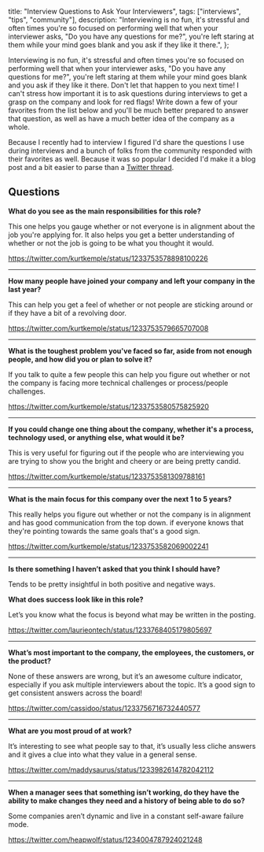 
  title: "Interview Questions to Ask Your Interviewers",
  tags: ["interviews", "tips", "community"],
  description:
    "Interviewing is no fun, it's stressful and often times you're so focused on performing well that when your interviewer asks, \"Do you have any questions for me?\", you're left staring at them while your mind goes blank and you ask if they like it there.",
};


Interviewing is no fun, it's stressful and often times you're so focused on performing well that when your interviewer asks, "Do you have any questions for me?", you're left staring at them while your mind goes blank and you ask if they like it there. Don't let that happen to you next time! I can't stress how important it is to ask questions during interviews to get a grasp on the company and look for red flags! Write down a few of your favorites from the list below and you'll be much better prepared to answer that question, as well as have a much better idea of the company as a whole.

Because I recently had to interview I figured I'd share the questions I use during interviews and a bunch of folks from the community responded with their favorites as well. Because it was so popular I decided I'd make it a blog post and a bit easier to parse than a [Twitter thread](https://twitter.com/kurtkemple/status/1233753578210242560).

## Questions

**What do you see as the main responsibilities for this role?**

This one helps you gauge whether or not everyone is in alignment about the job you're applying for. It also helps you get a better understanding of whether or not the job is going to be what you thought it would.

https://twitter.com/kurtkemple/status/1233753578898100226

---

**How many people have joined your company and left your company in the last year?**

This can help you get a feel of whether or not people are sticking around or if they have a bit of a revolving door.

https://twitter.com/kurtkemple/status/1233753579665707008

---

**What is the toughest problem you've faced so far, aside from not enough people, and how did you or plan to solve it?**

If you talk to quite a few people this can help you figure out whether or not the company is facing more technical challenges or process/people challenges.

https://twitter.com/kurtkemple/status/1233753580575825920

---

**If you could change one thing about the company, whether it's a process, technology used, or anything else, what would it be?**

This is very useful for figuring out if the people who are interviewing you are trying to show you the bright and cheery or are being pretty candid.

https://twitter.com/kurtkemple/status/1233753581309788161

---

**What is the main focus for this company over the next 1 to 5 years?**

This really helps you figure out whether or not the company is in alignment and has good communication from the top down. if everyone knows that they're pointing towards the same goals that's a good sign.

https://twitter.com/kurtkemple/status/1233753582069002241

---

**Is there something I haven’t asked that you think I should have?**

Tends to be pretty insightful in both positive and negative ways.

**What does success look like in this role?**

Let’s you know what the focus is beyond what may be written in the posting.

https://twitter.com/laurieontech/status/1233768405179805697

---

**What’s most important to the company, the employees, the customers, or the product?**

None of these answers are wrong, but it’s an awesome culture indicator, especially if you ask multiple interviewers about the topic. It’s a good sign to get consistent answers across the board!

https://twitter.com/cassidoo/status/1233756716732440577

---

**What are you most proud of at work?**

It’s interesting to see what people say to that, it’s usually less cliche answers and it gives a clue into what they value in a general sense.

https://twitter.com/maddysaurus/status/1233982614782042112

---

**When a manager sees that something isn’t working, do they have the ability to make changes they need and a history of being able to do so?**

Some companies aren’t dynamic and live in a constant self-aware failure mode.

https://twitter.com/heapwolf/status/1234004787924021248
